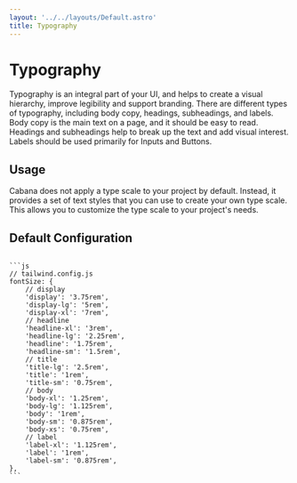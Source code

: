 ```yaml
---
layout: '../../layouts/Default.astro'
title: Typography
---
```



# Typography

Typography is an integral part of your UI, and helps to create a visual hierarchy, improve legibility and support branding. There are different types of typography, including body copy, headings, subheadings, and labels. Body copy is the main text on a page, and it should be easy to read. Headings and subheadings help to break up the text and add visual interest. Labels should be used primarily for Inputs and Buttons.

## Usage

Cabana does not apply a type scale to your project by default. Instead, it provides a set of text styles that you can use to create your own type scale. This allows you to customize the type scale to your project's needs.

<Typography />

## Default Configuration

<Code>
```js
// tailwind.config.js
fontSize: {
    // display
    'display': '3.75rem',
    'display-lg': '5rem',
    'display-xl': '7rem',
    // headline
    'headline-xl': '3rem',
    'headline-lg': '2.25rem',
    'headline': '1.75rem',
    'headline-sm': '1.5rem',
    // title
    'title-lg': '2.5rem',
    'title': '1rem',
    'title-sm': '0.75rem',
    // body
    'body-xl': '1.25rem',
    'body-lg': '1.125rem',
    'body': '1rem',
    'body-sm': '0.875rem',
    'body-xs': '0.75rem',
    // label
    'label-xl': '1.125rem',
    'label': '1rem',
    'label-sm': '0.875rem',
},
```
</Code>
